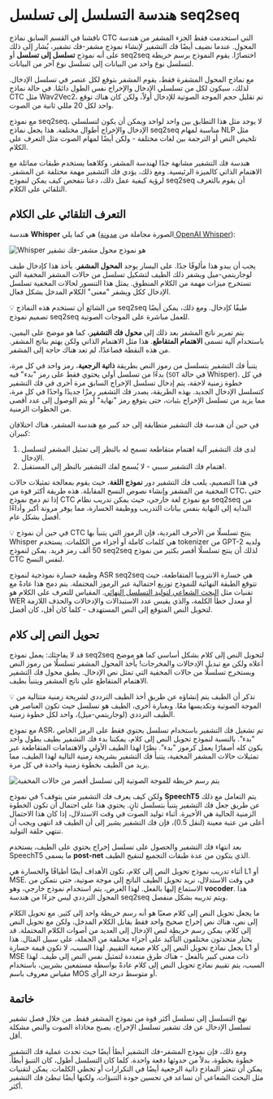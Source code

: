 # هندسة التسلسل إلى تسلسل seq2seq

ناقشنا في القسم السابق نماذج CTC التي استخدمت فقط الجزء المشفر من هندسة المحول. عندما نضيف أيضًا فك التشفير لإنشاء نموذج مشفر-فك تشفير، يُشار إلى ذلك على أنه نموذج **تسلسل إلى تسلسل** أو seq2seq اختصارًا. يقوم النموذج برسم خريطة لتسلسل نوع واحد من البيانات إلى تسلسل نوع آخر من البيانات.

مع نماذج المحول المشفرة فقط، يقوم المشفر بتوقع لكل عنصر في تسلسل الإدخال. لذلك، سيكون لكل من تسلسلي الإدخال والإخراج نفس الطول دائمًا. في حالة نماذج CTC مثل Wav2Vec2، تم تقليل حجم الموجة الصوتية للإدخال أولاً، ولكن كان هناك توقع واحد لكل 20 مللي ثانية من الصوت.

مع نموذج seq2seq، لا يوجد مثل هذا التطابق بين واحد لواحد ويمكن أن يكون لتسلسلي الإدخال والإخراج أطوال مختلفة. هذا يجعل نماذج seq2seq مناسبة لمهام NLP مثل تلخيص النص أو الترجمة بين لغات مختلفة - ولكن أيضًا لمهام الصوت مثل التعرف على الكلام.

هندسة فك التشفير مشابهة جدًا لهندسة المشفر، وكلاهما يستخدم طبقات مماثلة مع الاهتمام الذاتي كالميزة الرئيسية. ومع ذلك، يؤدي فك التشفير مهمة مختلفة عن المشفر. لرؤية كيفية عمل ذلك، دعنا نتفحص كيف يمكن لنموذج seq2seq أن يقوم بالتعرف التلقائي على الكلام.

## التعرف التلقائي على الكلام

هندسة **Whisper** هي كما يلي (الصورة مجاملة من [مدونة OpenAI Whisper](https://openai.com/blog/whisper/)):

<div class="flex justify-center">
    <img src="https://huggingface.co/blog/assets/111_fine_tune_whisper/whisper_architecture.svg" alt="Whisper هو نموذج محول مشفر-فك تشفير">
</div>

يجب أن يبدو هذا مألوفًا جدًا. على اليسار يوجد **المحول المشفر**. يأخذ هذا كإدخال طيف لوجاريتمي-ميل ويشفر ذلك الطيف لتشكيل تسلسل من حالات المشفر المخفية التي تستخرج ميزات مهمة من الكلام المنطوق. يمثل هذا التنسور لحالات المخفية تسلسل الإدخال ككل ويشفر "معنى" الكلام المدخل بشكل فعال.

<Tip>
💡 من الشائع أن تستخدم هذه النماذج seq2seq طيفًا كإدخال. ومع ذلك، يمكن أيضًا تصميم نموذج seq2seq للعمل مباشرة على الموجات الصوتية.
</Tip>

يتم تمرير ناتج المشفر بعد ذلك إلى **محول فك التشفير**، كما هو موضح على اليمين، باستخدام آلية تسمى **الاهتمام المتقاطع**. هذا مثل الاهتمام الذاتي ولكن يهتم بناتج المشفر. من هذه النقطة فصاعدًا، لم تعد هناك حاجة إلى المشفر.

يتنبأ فك التشفير بتسلسل من رموز النص بطريقة **ذاتية الرجعية**، رمز واحد في كل مرة، بدءًا من تسلسل أولي يحتوي فقط على رمز "بدء" فيه (`SOT` في حالة Whisper). في كل خطوة زمنية لاحقة، يتم إدخال تسلسل الإخراج السابق مرة أخرى في فك التشفير كتسلسل الإدخال الجديد. بهذه الطريقة، يصدر فك التشفير رمزًا جديدًا واحدًا في كل مرة، مما يزيد من تسلسل الإخراج بثبات، حتى يتوقع رمز "نهاية" أو يتم الوصول إلى عدد أقصى من الخطوات الزمنية.

في حين أن هندسة فك التشفير متطابقة إلى حد كبير مع هندسة المشفر، هناك اختلافان كبيران:

1. لدى فك التشفير آلية اهتمام متقاطعة تسمح له بالنظر إلى تمثيل المشفر لتسلسل الإدخال.
2. اهتمام فك التشفير سببي - لا يُسمح لفك التشفير بالنظر إلى المستقبل.

في هذا التصميم، يلعب فك التشفير دور **نموذج اللغة**، حيث يقوم بمعالجة تمثيلات حالات المخفية من المشفر وإنشاء نصوص النسخ المقابلة. هذه طريقة أكثر قوة من CTC، حتى إذا تم دمج نموذج CTC مع نموذج لغة خارجي، حيث يمكن تدريب نظام seq2seq من البداية إلى النهاية بنفس بيانات التدريب ووظيفة الخسارة، مما يوفر مرونة أكبر وأداءًا أفضل بشكل عام.

<Tip>
💡 في حين أن نموذج CTC ينتج تسلسلًا من الأحرف الفردية، فإن الرموز التي يتنبأ بها Whisper هي كلمات كاملة أو أجزاء من الكلمات. يستخدم tokenizer من GPT-2 ولديه 50 ألف رمز فريد. يمكن لنموذج seq2seq لذلك أن ينتج تسلسلًا أقصر بكثير من نموذج CTC لنفس النسخ.
</Tip>

وظيفة خسارة نموذجية لنموذج ASR seq2seq هي خسارة الانتروبيا المتقاطعة، حيث تتوقع الطبقة النهائية للنموذج توزيع احتمالية عبر الرموز المحتملة. يتم دمج هذا عادةً مع تقنيات مثل [البحث الشعاعي لتوليد التسلسل النهائي](https://huggingface.co/blog/how-to-generate). المقياس للتعرف على الكلام هو WER أو معدل خطأ الكلمة، والذي يقيس عدد الاستبدالات والإدخالات والحذف اللازمة لتحويل النص المتوقع إلى النص المستهدف - كلما كان أقل، كان أفضل.

## تحويل النص إلى كلام

قد لا يفاجئك: يعمل نموذج seq2seq لتحويل النص إلى كلام بشكل أساسي كما هو موضح أعلاه ولكن مع تبديل الإدخالات والمخرجات! يأخذ المحول المشفر تسلسلًا من رموز النص ويستخرج تسلسلًا من حالات المخفية التي تمثل نص الإدخال. يطبق محول فك التشفير الاهتمام المتقاطع على ناتج المشفر ويتنبأ بطيف.

<Tip>
💡 تذكر أن الطيف يتم إنشاؤه عن طريق أخذ الطيف الترددي لشريحة زمنية متتالية من الموجة الصوتية وتكديسها معًا. وبعبارة أخرى، الطيف هو تسلسل حيث تكون العناصر هي الطيف الترددي (لوجاريتمي-ميل)، واحد لكل خطوة زمنية.
</Tip>

مع نموذج ASR، تم تشغيل فك التشفير باستخدام تسلسل يحتوي فقط على الرمز الخاص "بدء". بالنسبة لنموذج تحويل النص إلى كلام، يمكننا بدء فك التشفير بطيف بطول واحد يكون كله أصفارًا يعمل كرموز "بدء". نظرًا لهذا الطيف الأولي والاهتمامات المتقاطعة عبر تمثيلات حالات المشفر المخفية، يتنبأ فك التشفير بشريحة زمنية التالية لهذا الطيف، مما يزيد من الطيف بخطوة زمنية واحدة في كل مرة.

<div class="flex justify-center">
    <img src="https://huggingface.co/datasets/huggingface-course/audio-course-images/resolve/main/speecht5_decoding.png" alt="يتم رسم خريطة للموجة الصوتية إلى تسلسل أقصر من حالات المخفية">
</div>

ولكن كيف يعرف فك التشفير متى يتوقف؟ في نموذج **SpeechT5** يتم التعامل مع ذلك عن طريق جعل فك التشفير يتنبأ بتسلسل ثانٍ. يحتوي هذا على احتمال أن تكون الخطوة الزمنية الحالية هي الأخيرة. أثناء توليد الصوت في وقت الاستدلال، إذا كان هذا الاحتمال أعلى من عتبة معينة (لنقل 0.5)، فإن فك التشفير يشير إلى أن الطيف قد انتهى ويجب أن تنتهي حلقة التوليد.

بعد انتهاء فك التشفير والحصول على تسلسل إخراج يحتوي على الطيف، يستخدم SpeechT5 ما يسمى **post-net** الذي يتكون من عدة طبقات التجميع لتنقيح الطيف.

أثناء تدريب نموذج تحويل النص إلى كلام، تكون الأهداف أيضًا أطيافًا والخسارة هي L1 أو MSE. في وقت الاستدلال، نريد تحويل الطيف الناتج إلى موجة صوتية، حتى نتمكن من الاستماع إليها بالفعل. لهذا الغرض، يتم استخدام نموذج خارجي، وهو **vocoder**. هذا المحول الترددي ليس جزءًا من هندسة seq2seq ويتم تدريبه بشكل منفصل.

ما يجعل تحويل النص إلى كلام صعبًا هو أنه رسم خريطة واحد إلى كثير. مع تحويل الكلام إلى نص، هناك نص إخراج صحيح واحد فقط يقابل الكلام المدخل، ولكن مع تحويل النص إلى كلام، يمكن رسم خريطة لنص الإدخال إلى العديد من أصوات الكلام المحتملة. قد يختار متحدثون مختلفون التأكيد على أجزاء مختلفة من الجملة، على سبيل المثال. هذا يجعل نماذج تحويل النص إلى كلام صعبة التقييم. لهذا السبب، لا تكون قيمة خسارة L1 أو MSE ذات معنى كبير بالفعل - هناك طرق متعددة لتمثيل نفس النص إلى طيف. لهذا السبب، يتم تقييم نماذج تحويل النص إلى كلام عادةً بواسطة مستمعين بشريين، باستخدام مقياس معروف باسم MOS أو متوسط درجة الرأي.

## خاتمة

نهج التسلسل إلى تسلسل أكثر قوة من نموذج المشفر فقط. من خلال فصل تشفير تسلسل الإدخال عن فك تشفير تسلسل الإخراج، يصبح محاذاة الصوت والنص مشكلة أقل.

ومع ذلك، فإن نموذج المشفر-فك التشفير أبطأ أيضًا حيث تحدث عملية فك التشفير خطوة بخطوة، بدلاً من حدوثها دفعة واحدة. كلما كان التسلسل أطول، كان التنبؤ أبطأ. يمكن أن تتعثر النماذج ذاتية الرجعية أيضًا في التكرارات أو تخطي الكلمات. يمكن لتقنيات مثل البحث الشعاعي أن تساعد في تحسين جودة التنبؤات، ولكنها أيضًا تبطئ فك التشفير أكثر.